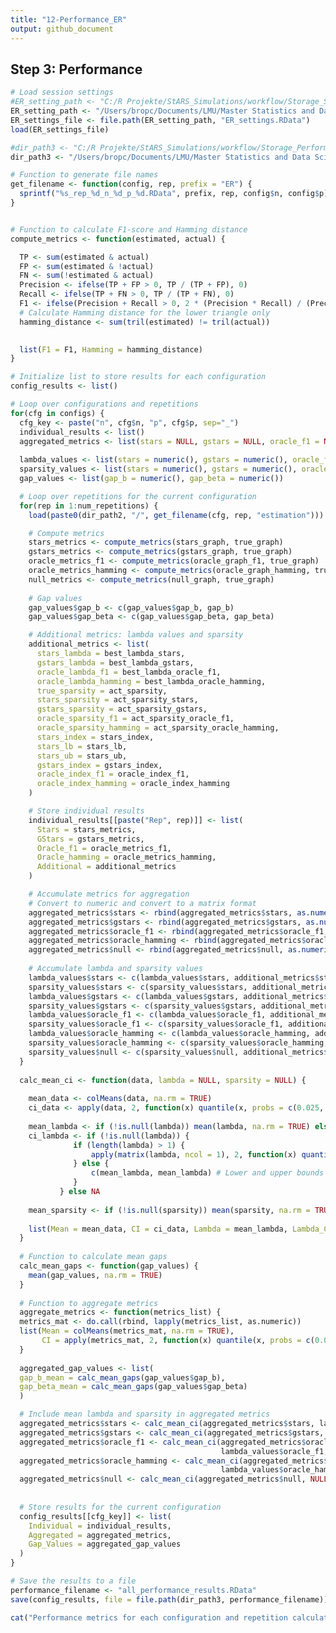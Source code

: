 ```yaml
---
title: "12-Performance_ER"
output: github_document
---
```


## Step 3: Performance
```r

# Load session settings
#ER_setting_path <- "C:/R Projekte/StARS_Simulations/workflow/Storage_Settings/"
ER_setting_path <- "/Users/bropc/Documents/LMU/Master Statistics and Data Science/Masterarbeit/R Master/StARS_Simulations/workflow/Storage_Settings/"
ER_settings_file <- file.path(ER_setting_path, "ER_settings.RData")
load(ER_settings_file)

#dir_path3 <- "C:/R Projekte/StARS_Simulations/workflow/Storage_Performance_ER"
dir_path3 <- "/Users/bropc/Documents/LMU/Master Statistics and Data Science/Masterarbeit/R Master/StARS_Simulations/workflow/Storage_Performance_ER"

# Function to generate file names
get_filename <- function(config, rep, prefix = "ER") {
  sprintf("%s_rep_%d_n_%d_p_%d.RData", prefix, rep, config$n, config$p)
}


# Function to calculate F1-score and Hamming distance
compute_metrics <- function(estimated, actual) {

  TP <- sum(estimated & actual)
  FP <- sum(estimated & !actual)
  FN <- sum(!estimated & actual)
  Precision <- ifelse(TP + FP > 0, TP / (TP + FP), 0)
  Recall <- ifelse(TP + FN > 0, TP / (TP + FN), 0)
  F1 <- ifelse(Precision + Recall > 0, 2 * (Precision * Recall) / (Precision + Recall), 0)
  # Calculate Hamming distance for the lower triangle only
  hamming_distance <- sum(tril(estimated) != tril(actual))

  
  list(F1 = F1, Hamming = hamming_distance)
}

# Initialize list to store results for each configuration
config_results <- list()

# Loop over configurations and repetitions
for(cfg in configs) {
  cfg_key <- paste("n", cfg$n, "p", cfg$p, sep="_")
  individual_results <- list()
  aggregated_metrics <- list(stars = NULL, gstars = NULL, oracle_f1 = NULL, oracle_hamming = NULL, null = NULL)
  
  lambda_values <- list(stars = numeric(), gstars = numeric(), oracle_f1 = numeric(), oracle_hamming = numeric())
  sparsity_values <- list(stars = numeric(), gstars = numeric(), oracle_f1 = numeric(), oracle_hamming = numeric())
  gap_values <- list(gap_b = numeric(), gap_beta = numeric())

  # Loop over repetitions for the current configuration
  for(rep in 1:num_repetitions) {
    load(paste0(dir_path2, "/", get_filename(cfg, rep, "estimation")))

    # Compute metrics
    stars_metrics <- compute_metrics(stars_graph, true_graph)
    gstars_metrics <- compute_metrics(gstars_graph, true_graph)
    oracle_metrics_f1 <- compute_metrics(oracle_graph_f1, true_graph)
    oracle_metrics_hamming <- compute_metrics(oracle_graph_hamming, true_graph)
    null_metrics <- compute_metrics(null_graph, true_graph)
    
    # Gap values
    gap_values$gap_b <- c(gap_values$gap_b, gap_b)
    gap_values$gap_beta <- c(gap_values$gap_beta, gap_beta)

    # Additional metrics: lambda values and sparsity
    additional_metrics <- list(
      stars_lambda = best_lambda_stars,
      gstars_lambda = best_lambda_gstars,
      oracle_lambda_f1 = best_lambda_oracle_f1,
      oracle_lambda_hamming = best_lambda_oracle_hamming,
      true_sparsity = act_sparsity,
      stars_sparsity = act_sparsity_stars,
      gstars_sparsity = act_sparsity_gstars,
      oracle_sparsity_f1 = act_sparsity_oracle_f1,
      oracle_sparsity_hamming = act_sparsity_oracle_hamming,
      stars_index = stars_index,
      stars_lb = stars_lb,
      stars_ub = stars_ub,
      gstars_index = gstars_index,
      oracle_index_f1 = oracle_index_f1,
      oracle_index_hamming = oracle_index_hamming
    )

    # Store individual results
    individual_results[[paste("Rep", rep)]] <- list(
      Stars = stars_metrics,
      GStars = gstars_metrics,
      Oracle_f1 = oracle_metrics_f1,
      Oracle_hamming = oracle_metrics_hamming,
      Additional = additional_metrics
    )

    # Accumulate metrics for aggregation
    # Convert to numeric and convert to a matrix format
    aggregated_metrics$stars <- rbind(aggregated_metrics$stars, as.numeric(unlist(stars_metrics)))
    aggregated_metrics$gstars <- rbind(aggregated_metrics$gstars, as.numeric(unlist(gstars_metrics)))
    aggregated_metrics$oracle_f1 <- rbind(aggregated_metrics$oracle_f1, as.numeric(unlist(oracle_metrics_f1)))
    aggregated_metrics$oracle_hamming <- rbind(aggregated_metrics$oracle_hamming, as.numeric(unlist(oracle_metrics_hamming)))
    aggregated_metrics$null <- rbind(aggregated_metrics$null, as.numeric(unlist(null_metrics)))
    
    # Accumulate lambda and sparsity values
    lambda_values$stars <- c(lambda_values$stars, additional_metrics$stars_lambda)
    sparsity_values$stars <- c(sparsity_values$stars, additional_metrics$stars_sparsity)
    lambda_values$gstars <- c(lambda_values$gstars, additional_metrics$gstars_lambda)
    sparsity_values$gstars <- c(sparsity_values$gstars, additional_metrics$gstars_sparsity)
    lambda_values$oracle_f1 <- c(lambda_values$oracle_f1, additional_metrics$oracle_lambda_f1)
    sparsity_values$oracle_f1 <- c(sparsity_values$oracle_f1, additional_metrics$oracle_sparsity_f1)
    lambda_values$oracle_hamming <- c(lambda_values$oracle_hamming, additional_metrics$oracle_lambda_hamming)
    sparsity_values$oracle_hamming <- c(sparsity_values$oracle_hamming, additional_metrics$oracle_sparsity_hamming)
    sparsity_values$null <- c(sparsity_values$null, additional_metrics$null)
  }
    
  calc_mean_ci <- function(data, lambda = NULL, sparsity = NULL) {
    
    mean_data <- colMeans(data, na.rm = TRUE)
    ci_data <- apply(data, 2, function(x) quantile(x, probs = c(0.025, 0.975), na.rm = TRUE))
    
    mean_lambda <- if (!is.null(lambda)) mean(lambda, na.rm = TRUE) else NA
    ci_lambda <- if (!is.null(lambda)) {
              if (length(lambda) > 1) {
                  apply(matrix(lambda, ncol = 1), 2, function(x) quantile(x, probs = c(0.025, 0.975), na.rm = TRUE))
              } else {
                  c(mean_lambda, mean_lambda) # Lower and upper bounds are both the mean
              }
           } else NA
    
    mean_sparsity <- if (!is.null(sparsity)) mean(sparsity, na.rm = TRUE) else NA
    
    list(Mean = mean_data, CI = ci_data, Lambda = mean_lambda, Lambda_CI = ci_lambda, Sparsity = mean_sparsity)
  }
  
  # Function to calculate mean gaps
  calc_mean_gaps <- function(gap_values) {
    mean(gap_values, na.rm = TRUE)
  }
  
  # Function to aggregate metrics
  aggregate_metrics <- function(metrics_list) {
  metrics_mat <- do.call(rbind, lapply(metrics_list, as.numeric))
  list(Mean = colMeans(metrics_mat, na.rm = TRUE),
       CI = apply(metrics_mat, 2, function(x) quantile(x, probs = c(0.025, 0.975), na.rm = TRUE)))
  }
  
  aggregated_gap_values <- list(
  gap_b_mean = calc_mean_gaps(gap_values$gap_b),
  gap_beta_mean = calc_mean_gaps(gap_values$gap_beta)
  )

  # Include mean lambda and sparsity in aggregated metrics
  aggregated_metrics$stars <- calc_mean_ci(aggregated_metrics$stars, lambda_values$stars, sparsity_values$stars)
  aggregated_metrics$gstars <- calc_mean_ci(aggregated_metrics$gstars, lambda_values$gstars, sparsity_values$gstars)
  aggregated_metrics$oracle_f1 <- calc_mean_ci(aggregated_metrics$oracle_f1, 
                                               lambda_values$oracle_f1, sparsity_values$oracle_f1)
  aggregated_metrics$oracle_hamming <- calc_mean_ci(aggregated_metrics$oracle_hamming, 
                                               lambda_values$oracle_hamming, sparsity_values$oracle_hamming)
  aggregated_metrics$null <- calc_mean_ci(aggregated_metrics$null, NULL, sparsity_values$null)
  
  
  # Store results for the current configuration
  config_results[[cfg_key]] <- list(
    Individual = individual_results,
    Aggregated = aggregated_metrics,
    Gap_Values = aggregated_gap_values
  )
}

# Save the results to a file
performance_filename <- "all_performance_results.RData"
save(config_results, file = file.path(dir_path3, performance_filename))

cat("Performance metrics for each configuration and repetition calculated and saved!\n")

```
